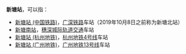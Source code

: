 '''新塘站'''，可以指：

* [[新塘站_(中国铁路)|新塘站 (中国铁路)]]，[[广深铁路|广深铁路]]车站（2019年10月8日之前称为新塘北站）
* [[新塘南站|新塘南站]]，[[穗深城际轨道交通|穗深城际轨道交通]]车站
* [[新塘站_(杭州地铁)|新塘站 (杭州地铁)]]，[[杭州地铁4号线|杭州地铁4号线]]车站
* [[新塘站_(广州地铁)|新塘站 (广州地铁)]]，[[广州地铁13号线|广州地铁13号线]]车站

{{disambig|cat=三字车站名消歧义}}